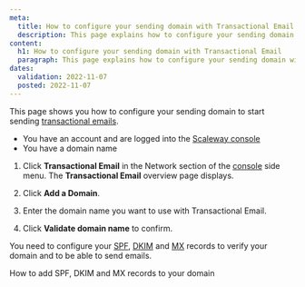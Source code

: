 ```yaml
---
meta:
  title: How to configure your sending domain with Transactional Email
  description: This page explains how to configure your sending domain with Transactional Email
content:
  h1: How to configure your sending domain with Transactional Email
  paragraph: This page explains how to configure your sending domain with Transactional Email
dates:
  validation: 2022-11-07
  posted: 2022-11-07
---
```


This page shows you how to configure your sending domain to start sending [transactional emails](/managed-services/transactional-email/concepts/#transactional-email).

<Message type="requirement">

  - You have an account and are logged into the [Scaleway console](https://console.scaleway.com)
  - You have a domain name

</Message>

1. Click **Transactional Email** in the Network section of the [console](https://console.scaleway.com/) side menu. The **Transactional Email** overview page displays.

2. Click **Add a Domain**.

3. Enter the domain name you want to use with Transactional Email.

4. Click **Validate domain name** to confirm.

<Message type="important">

 You need to configure your [SPF](/managed-services/transactional-email/concepts/#spf-record), [DKIM](/managed-services/transactional-email/concepts/#dkim-record) and [MX](/managed-services/transactional-email/concepts/#mx-record) records to verify your domain and to be able to send emails.

</Message>

<Navigation title="See Also">
  <NextButton to="/managed-services/transactional-email/how-to/add-spf-dkim-records-to-your-domain/">How to add SPF, DKIM and MX records to your domain</NextButton>
</Navigation>